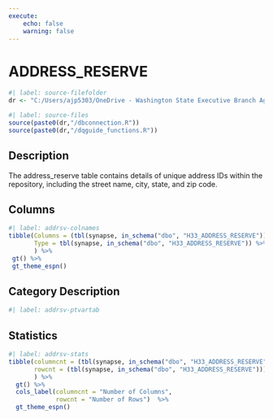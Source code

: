 ```yaml
---
execute:
    echo: false
    warning: false
---
```


# ADDRESS_RESERVE {.unnumbered}

```r
#| label: source-filefolder
dr <- "C:/Users/ajp5303/OneDrive - Washington State Executive Branch Agencies/source_scripts"
```

```r
#| label: source-files
source(paste0(dr,"/dbconnection.R"))
source(paste0(dr,"/dqguide_functions.R"))
```

## Description

The address_reserve table contains details of unique address IDs within the repository, including the street name, city, state, and zip code.

## Columns

```r
#| label: addrsv-colnames
tibble(Columns = (tbl(synapse, in_schema("dbo", "H33_ADDRESS_RESERVE")) %>% colnames()),
       Type = tbl(synapse, in_schema("dbo", "H33_ADDRESS_RESERVE")) %>% head(1) %>% as_tibble() %>% sapply(class)
       ) %>%
 gt() %>%
 gt_theme_espn()
```

## Category Description

```r
#| label: addrsv-ptvartab

```

## Statistics

```r
#| label: addrsv-stats
tibble(columncnt = (tbl(synapse, in_schema("dbo", "H33_ADDRESS_RESERVE")) %>% ncol()),
       rowcnt = (tbl(synapse, in_schema("dbo", "H33_ADDRESS_RESERVE"))) %>% nrow2()
       ) %>%
  gt() %>%
  cols_label(columncnt = "Number of Columns",
             rowcnt = "Number of Rows")  %>%
  gt_theme_espn()
```
